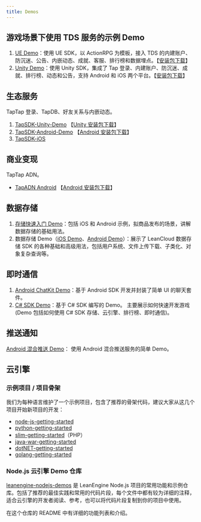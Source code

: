 ```yaml
---
title: Demos
---
```


## 游戏场景下使用 TDS 服务的示例 Demo

1. [UE Demo](https://github.com/taptap/TapSDK-UE-Demo)：使用 UE SDK，以 ActionRPG 为模板，接入 TDS 的内建账户、防沉迷、公告、内嵌动态、成就、客服、排行榜和数据埋点。【[安装包下载](https://github.com/taptap/TapSDK-UE-Demo/releases/tag/v1.1.0)】
2. [Unity Demo](https://github.com/taptap/TDS-Unity-Demo)：使用 Unity SDK，集成了 Tap 登录、内建账户、防沉迷、成就、排行榜、动态和公告，支持 Android 和 iOS 两个平台。【[安装包下载](https://github.com/taptap/TDS-Unity-Demo#%E6%B8%B8%E6%88%8F%E4%B8%8B%E8%BD%BD)】


## 生态服务

TapTap 登录、TapDB、好友关系与内嵌动态。

1. [TapSDK-Unity-Demo](https://github.com/taptap/TapSDK-Unity-Demo/tree/master)  【[Unity 安装包下载](https://capacity-files.lcfile.com/5yNGk2gdsDtGke5rT1JEK1T4wKkGi6hw/Tds_demo.apk)】
2. [TapSDK-Android-Demo](https://github.com/taptap/TapSDK-Android-Demo)  【[Android 安装包下载](https://lc-buhezimj.cn-e1.lcfile.com/T9J74rN9QRk2Xv4EEwVXysuwyD5rEjvW/tds_demo_android_3.24.0.apk)】
3. [TapSDK-iOS](https://github.com/TapTap/TapSDK-iOS)

## 商业变现

TapTap ADN。

- [TapADN Android](https://github.com/taptap/TapADN-Demo)       【[Android 安装包下载](https://lc-buhezimj.cn-e1.lcfile.com/8268MVQqhQRiKrDuHmIYvTluIDTFUvfD/app-release.apk)】

## 数据存储

1. [存储快速入门 Demo](https://github.com/leancloud/StorageStarted)：包括 iOS 和 Android 示例，拟商品发布的场景，讲解数据存储的基础用法。
2. 数据存储 Demo（[iOS Demo](https://github.com/leancloud/LeanStorageDemo-iOS)、[Android Demo](https://github.com/leancloud/LeanStorageDemo-Android)）：展示了 LeanCloud 数据存储 SDK 的各种基础和高级用法，包括用户系统、文件上传下载、子类化、对象复杂查询等。

## 即时通信

1. [Android ChatKit Demo](https://github.com/leancloud/LeanCloudChatKit-Android)：基于 Android SDK 开发并封装了简单 UI 的聊天套件。
2. [C# SDK Demo](https://github.com/leancloud/CSharp-SDK-Unity-Demo)：基于 C# SDK 编写的 Demo。 主要展示如何快速开发游戏(Demo 包括如何使用 C# SDK 存储、云引擎、排行榜、即时通信)。

## 推送通知

[Android 混合推送 Demo](https://github.com/leancloud/mixpush-demos)： 使用 Android 混合推送服务的简单 Demo。

## 云引擎

### 示例项目 / 项目骨架

我们为每种语言维护了一个示例项目，包含了推荐的骨架代码，建议大家从这几个项目开始新项目的开发：

- [node-js-getting-started](https://github.com/leancloud/node-js-getting-started/)
- [python-getting-started](https://github.com/leancloud/python-getting-started)
- [slim-getting-started](https://github.com/leancloud/slim-getting-started)（PHP）
- [java-war-getting-started](https://github.com/leancloud/java-war-getting-started)
- [dotNET-getting-started](https://github.com/leancloud/dotNET-getting-started)
- [golang-getting-started](https://github.com/leancloud/golang-getting-started)

### Node.js 云引擎 Demo 仓库

[leanengine-nodejs-demos](https://github.com/leancloud/leanengine-nodejs-demos) 是 LeanEngine Node.js 项目的常用功能和示例仓库。包括了推荐的最佳实践和常用的代码片段，每个文件中都有较为详细的注释，适合云引擎的开发者阅读、参考，也可以将代码片段复制到你的项目中使用。

在这个仓库的 README 中有详细的功能列表和介绍。
